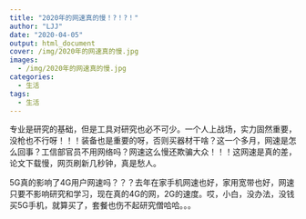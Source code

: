 ```yaml
---
title: "2020年的网速真的慢！?！?！"
author: "LJJ"
date: "2020-04-05"
output: html_document
cover: /img/2020年的网速真的慢.jpg
images:
  - /img/2020年的网速真的慢.jpg
categories:
  - 生活
tags:
  - 生活
---
```


专业是研究的基础，但是工具对研究也必不可少。一个人上战场，实力固然重要，没枪也不行呀！！！装备也是重要的呀，否则买器材干啥？这一个多月，网速是怎么回事？工信部官员不用网络吗？网速这么慢还欺骗大众！！！这网速是真的差，论文下载慢，网页刷新几秒钟，真是愁人。

5G真的影响了4G用户网速吗？？？去年在家手机网速也好，家用宽带也好，网速只要不影响研究和学习，现在真的4G的网，2G的速度。哎，小白，没办法，没钱买5G手机，就算买了，套餐也伤不起研究僧哈哈。。。